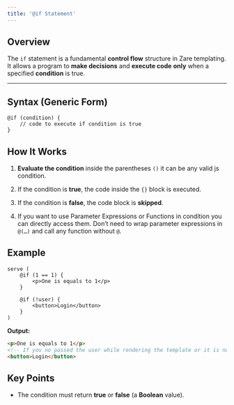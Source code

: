 ```yaml
---
title: '@if Statement'
---
```


## Overview

The `if` statement is a fundamental **control flow** structure in Zare templating.\
It allows a program to **make decisions** and **execute code** **only** when a specified **condition** is true.

***

## Syntax (Generic Form)

```zare
@if (condition) {
    // code to execute if condition is true
}
```

## How It Works

1. **Evaluate the condition** inside the parentheses `()` it can be any valid js condition.

2. If the condition is **true**, the code inside the `{}` block is executed.

3. If the condition is **false**, the code block is **skipped**.

4. If you want to use Parameter Expressions or Functions in condition you can directly access them. Don’t need to wrap parameter expressions in `@(…)` and call any function without `@`.

## Example

```zare
serve (
    @if (1 == 1) {
        <p>One is equals to 1</p>
    }

    @if (!user) {
        <button>Login</button>
    }
)
```

**Output:**

```html
<p>One is equals to 1</p>
<!-- If you no passed the user while rendering the template or it is null -->
<button>Login</button>
```

## Key Points

* The condition must return **true** or **false** (a **Boolean** value).
